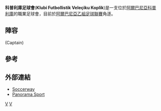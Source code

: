 {{Infobox football club
| clubname = 科普利庫足球會
| image =<!-- 檔案不存在 [[Image:VeleçikuNew.jpg|180px]] -->
| fullname = Futboll Klub Veleçiku
| nickname = Djemtë e Malsisë
| founded  = {{Start date and age|1948}}
| ground   = [[阿爾巴尼亞|阿爾巴尼亞]][[科普利庫|科普利庫]][[Kompleksi_Vellezërit_Duli|Kompleksi Vellezërit Duli]]
| capacity = 2,000
| chrtitle = President
| chairman = Tonin Marina
| manager  = Besnik Duli
|league   = [[阿爾巴尼亞甲組足球聯賽|阿爾巴尼亞甲組足球聯賽]]
|season   = 2020–21
|position = 阿爾巴甲，A組第 9 位（降級）
| pattern_la1    =
| pattern_b1     = _astonvilla1314h
| pattern_ra1    =
| pattern_sh1 =
| pattern_so1   = _long_astonvilla1314h
| leftarm1       = 84092e
| body1          = 84092e
| rightarm1     = 84092e
| shorts1        = 84092e
| socks1         = 84092e
| pattern_la2    = _shoulder stripes black stripes
| pattern_b2     =
| pattern_ra2    = _shoulder stripes black stripes
| pattern_sh2 = _black_stripes
| pattern_so2   = _3_stripes_black
| leftarm2       = FFFF00
| body2          = FFFF00
| rightarm2     = FFFF00
| shorts2        = FFFF00
| socks2         = FFFF00
}}
'''科普利庫足球會'''('''Klubi Futbollistik Veleçiku Koplik''')是一支位於[[阿爾巴尼亞|阿爾巴尼亞]][[科普利庫|科普利庫]]的職業足球會，目前於[[阿爾巴尼亞乙組足球聯賽|阿爾巴尼亞乙組足球聯賽]]角逐。

==陣容==
{{updated|2015年11月22日}}
{{Fs start}}
{{Fs player|no=1|pos=GK|nat=ALB|name=Samet Curri}}
{{Fs player|no=2|pos=DF|nat=ALB|name=Elvis Rrustemaj}}
{{Fs player|no=5|pos=DF|nat=ALB|name=Besard Cokaj}} (Captain)
{{Fs player|no=6|pos=DF|nat=ALB|name=Semir Gokaj}}
{{Fs player|no=7|pos=DF|nat=ALB|name=Besart Peposhi}}
{{Fs player|no=10|pos=MF|nat=ALB|name=Ervis Plishta}}
{{Fs player|no=14|pos=MF|nat=ALB|name=Denis Cokaj}}
{{Fs player|no=15|pos=MF|nat=ALB|name=Arsen Banushaj}}
{{Fs player|no=16|pos=MF|nat=ALB|name=Ersi Lami}}
{{Fs mid}}
{{Fs player|no=17|pos=FW|nat=ALB|name=Izmirald Osmani}}
{{Fs player|no=18|pos=FW|nat=ALB|name=Jorgest Marsheftaj}}
{{Fs player|no=3|pos=DF|nat=ALB|name=Orhan Leka}}
{{Fs player|no=4|pos=DF|nat=ALB|name=Eder Zmijanej}}
{{Fs player|no=9|pos=FW|nat=ALB|name=Brilant Hasaj}}
{{Fs player|no=11|pos=DF|nat=ALB|name=Erinton Popaj}}
{{Fs player|no=12|pos=GK|nat=ALB|name=Redmir Lopçi}}
{{Fs player|no=13|pos=MF|nat=ALB|name=Xhovan Pjollaj}}
{{Fs end}}

==參考==
{{Reflist}}

==外部連結==
*[http://uk.soccerway.com/teams/albania/ks-veleciku-koplik/12574/ Soccerway]
*[http://www.panorama-sport.com/veleciku/ Panorama Sport]

[[Category:1948年建立的足球俱樂部|V]]
[[Category:阿爾巴尼亞足球俱樂部|V]]